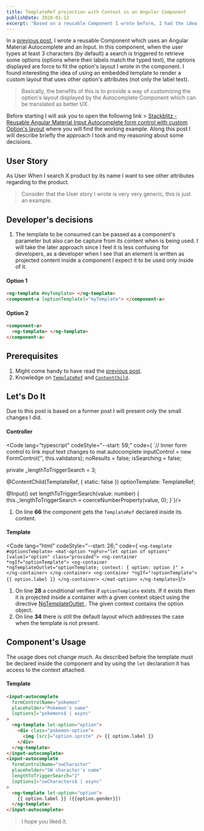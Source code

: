 ```yaml
---
title: TemplateRef projection with Context in an Angular Component
publishDate: 2020-01-12
excerpt: "Based on a reusable Component I wrote before, I had the idea of improving its layout with an embedded template which will be instantiated inside the component with an attached context."
---
```


In a [previous post](/angular-material-reusable-autocomplete/), I wrote a reusable Component which uses an Angular Material Autocomplete and an Input. In this component, when the user types at least 3 characters (by default) a search is triggered to retrieve some options (options where their labels match the typed text), the options displayed are force to fit the option's layout I wrote in the component. I found interesting the idea of using an embedded template to render a custom layout that uses other option's attributes (not only the label text).

> Basically, the benefits of this is to provide a way of customizing the option's layout displayed by the Autocomplete Component which can be translated as better UX.

Before starting I will ask you to open the following link > [Stackblitz - Reusable Angular Material Input Autocomplete form control with custom Option's layout](https://stackblitz.com/edit/angular-sbcm7h-emqpgf) where you will find the working example. Along this post I will describe briefly the approach I took and my reasoning about some decisions.

## User Story

As User
When I search X product by its name
I want to see other attributes regarding to the product.

> Consider that the User story I wrote is very very generic, this is just an example.

## Developer's decisions

1. The template to be consumed can be passed as a component's parameter but also can be capture from its content when is being used. I will take the later approach since I feel it is less confusing for developers, as a developer when I see that an element is written as projected content inside a component I expect it to be used only inside of it.

#### Option 1

   ```html
   <ng-template #myTemplate> </ng-template>
   <component-a [optionTemplate]="myTemplate"> </component-a>
   ```

#### Option 2

   ```html
   <component-a>
     <ng-template> </ng-template>
   </component-a>
   ```

## Prerequisites

1. Might come handy to have read the [previous post](/angular-material-reusable-autocomplete/).
2. Knowledge on [`TemplateRef`](https://angular.io/api/core/TemplateRef) and [`ContentChild`](https://angular.io/api/core/ContentChild).

## Let's Do It

Due to this post is based on a former post I will present only the small changes I did.

#### Controller

<Code lang="typescript" codeStyle="--start: 59;" code={
`// Inner form control to link input text changes to mat autocomplete
inputControl = new FormControl('', this.validators);
noResults = false;
isSearching = false;

private _lengthToTriggerSearch = 3;

@ContentChild(TemplateRef, { static: false })
optionTemplate: TemplateRef<any>;

@Input()
set lengthToTriggerSearch(value: number) {
 this._lengthToTriggerSearch = coerceNumberProperty(value, 0);
}`}/>

1. On line **66** the component gets the `TemplateRef` declared inside its content.

#### Template

<Code lang="html" codeStyle="--start: 26;" code={
`<ng-template #optionsTemplate>
  <mat-option *ngFor="let option of options" [value]="option" class="provided">
<ng-container *ngIf="optionTemplate">
      <ng-container
        *ngTemplateOutlet="optionTemplate; context: { option: option }"
      >
      </ng-container>
    </ng-container>
    <ng-container *ngIf="!optionTemplate"> {{ option.label }} </ng-container>
  </mat-option>
</ng-template>`}/>

1. On line **28** a conditional verifies if `optionTemplate` exists. If it exists then it is projected inside a container with a given context object using the directive [NgTemplateOutlet
   ](https://angular.io/api/common/NgTemplateOutlet). The given context contains the option object.
2. On line **34** there is still the default layout which addresses the case when the template is not present.

## Component's Usage

The usage does not change much. As described before the template must be declared inside the component and by using the `let` declaration it has access to the context attached.

#### Template

```html
<input-autocomplete
  formControlName="pokemon"
  placeholder="Pokemon's name"
  [options]="pokemons$ | async"
>
  <ng-template let-option="option">
    <div class="pokemon-option">
      <img [src]="option.sprite" /> {{ option.label }}
    </div>
  </ng-template>
</input-autocomplete>
<input-autocomplete
  formControlName="swCharacter"
  placeholder="SW character's name"
  lengthToTriggerSearch="2"
  [options]="swCharacters$ | async"
>
  <ng-template let-option="option">
    {{ option.label }} ({{option.gender}})
  </ng-template>
</input-autocomplete>
```

> I hope you liked it.
